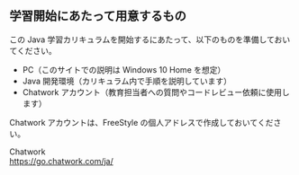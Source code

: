 ## 学習開始にあたって用意するもの

この Java 学習カリキュラムを開始するにあたって、以下のものを準備しておいてください。

- PC（このサイトでの説明は Windows 10 Home を想定）
- Java 開発環境（カリキュラム内で手順を説明しています）
- Chatwork アカウント（教育担当者への質問やコードレビュー依頼に使用します）

Chatwork アカウントは、FreeStyle の個人アドレスで作成しておいてください。

Chatwork  
https://go.chatwork.com/ja/
